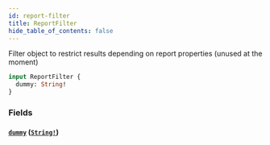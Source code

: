 ```yaml
---
id: report-filter
title: ReportFilter
hide_table_of_contents: false
---
```



Filter object to restrict results depending on report properties (unused at the moment)

```graphql
input ReportFilter {
  dummy: String!
}
```


### Fields

#### [`dummy`](#) ([`String!`](/cartesi-rollups/api/graphql/scalars/string))






